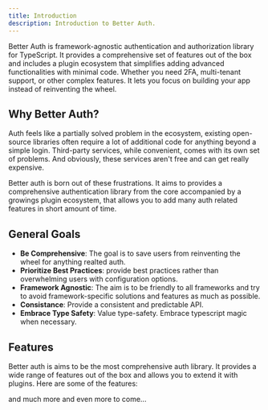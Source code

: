 ```yaml
---
title: Introduction
description: Introduction to Better Auth.
---
```


Better Auth is framework-agnostic authentication and authorization library for TypeScript. It provides a comprehensive set of features out of the box and includes a plugin ecosystem that simplifies adding advanced functionalities with minimal code. Whether you need 2FA, multi-tenant support, or other complex features. It lets you focus on building your app instead of reinventing the wheel.

## Why Better Auth?

Auth feels like a partially solved problem in the ecosystem, existing open-source libraries often require a lot of additional code for anything beyond a simple login. Third-party services, while convenient, comes with its own set of problems. And obviously, these services aren't free and can get really expensive. 

Better auth is born out of these frustrations. It aims to provides a comprehensive authentication library from the core accompanied by a growings plugin ecosystem, that allows you to add many auth related features in short amount of time.

## General Goals

- **Be Comprehensive**: The goal is to save users from reinventing the wheel for anything realted auth.
- **Prioritize Best Practices**: provide best practices rather than overwhelming users with configuration options.
- **Framework Agnostic**: The aim is to be friendly to all frameworks and try to avoid framework-specific solutions and features as much as possible.
- **Consistance**: Provide a consistent and predictable API.
- **Embrace Type Safety**: Value type-safety. Embrace typescript magic when necessary.

## Features

Better auth is aims to be the most comprehensive auth library. It provides a wide range of features out of the box and allows you to extend it with plugins. Here are some of the features:

<Features/>

and much more and even more to come...


